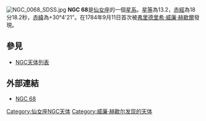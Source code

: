 [[File:NGC_0068_SDSS.jpg|thumb]]
'''NGC 68'''是[[仙女座|仙女座]]的一個[[星系|星系]]。[[星等|星等]]為13.2，[[赤經|赤經]]為18分18.2秒，[[赤緯|赤緯]]為+30°4'21"。在1784年9月11日首次被[[弗里德里希·威廉·赫歇爾|弗里德里希·威廉·赫歇爾]]發現。

== 參見 ==
*[[NGC天体列表|NGC天体列表]]

== 外部連結 ==
* [https://web.archive.org/web/20040907002320/http://www.seds.org/~spider/ngc/ngc_fr.cgi?70 NGC 68]

{{Catalogs|NGC=68}}

[[Category:仙女座NGC天体|Category:仙女座NGC天体]]
[[Category:威廉·赫歇尔发现的天体|Category:威廉·赫歇尔发现的天体]]
